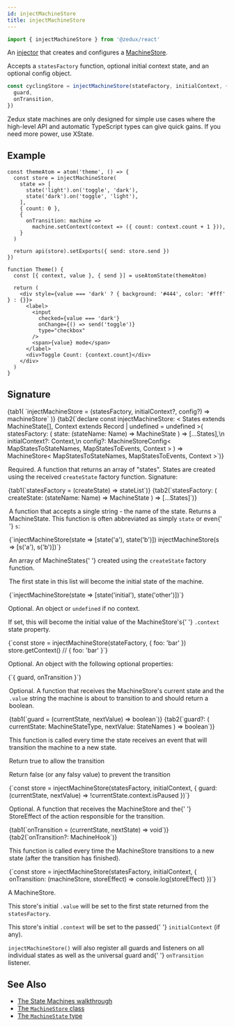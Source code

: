 ```yaml
---
id: injectMachineStore
title: injectMachineStore
---
```



```ts
import { injectMachineStore } from '@zedux/react'
```

An [injector](../glossary#injector) that creates and configures a [MachineStore](../classes/MachineStore).

Accepts a `statesFactory` function, optional initial context state, and an optional config object.

```ts
const cyclingStore = injectMachineStore(stateFactory, initialContext, {
  guard,
  onTransition,
})
```

Zedux state machines are only designed for simple use cases where the high-level API and automatic TypeScript types can give quick gains. If you need more power, use XState.

## Example

```tsx live ecosystemId=injectMachineStore/example resultVar=Theme
const themeAtom = atom('theme', () => {
  const store = injectMachineStore(
    state => [
      state('light').on('toggle', 'dark'),
      state('dark').on('toggle', 'light'),
    ],
    { count: 0 },
    {
      onTransition: machine =>
        machine.setContext(context => ({ count: context.count + 1 })),
    }
  )

  return api(store).setExports({ send: store.send })
})

function Theme() {
  const [{ context, value }, { send }] = useAtomState(themeAtom)

  return (
    <div style={value === 'dark' ? { background: '#444', color: '#fff' } : {}}>
      <label>
        <input
          checked={value === 'dark'}
          onChange={() => send('toggle')}
          type="checkbox"
        />
        <span>{value} mode</span>
      </label>
      <div>Toggle Count: {context.count}</div>
    </div>
  )
}
```

## Signature

<Tabs>
  {tab1(
    `injectMachineStore = (statesFactory, initialContext?, config?) => machineStore`
  )}
  {tab2(`declare const injectMachineStore: <
  States extends MachineState[],
  Context extends Record<string, any> | undefined = undefined
>(
  statesFactory: (
    state: <Name extends string>(stateName: Name) => MachineState<Context, Name>
  ) => [...States],\n
  initialContext?: Context,\n
  config?: MachineStoreConfig<
    MapStatesToStateNames<States, Context>,
    MapStatesToEvents<States, Context>,
    Context
  >
) => MachineStore<
  MapStatesToStateNames<States, Context>,
  MapStatesToEvents<States, Context>,
  Context
>`)}
</Tabs>

<Legend>
  <Item name="statesFactory">
    <p>
      Required. A function that returns an array of "states". States are created
      using the received <code>createState</code> factory function. Signature:
    </p>
    <Tabs>
      {tab1(`statesFactory = (createState) => stateList`)}
      {tab2(`statesFactory: (
  createState: <Name extends string>(stateName: Name) => MachineState<Context, Name>
) => [...States]`)}
    </Tabs>
    <Legend>
      <Item name="createState">
        <p>
          A function that accepts a single string - the name of the state.
          Returns a <Link to="../types/MachineState">MachineState</Link>. This
          function is often abbreviated as simply <code>state</code> or even{' '}
          <code>s</code>:
        </p>
        <Ts>{`injectMachineStore(state => [state('a'), state('b')])
injectMachineStore(s => [s('a'), s('b')])`}</Ts>
      </Item>
      <Item name="Returns">
        <p>
          An array of <Link to="../types/MachineState">MachineStates</Link>{' '}
          created using the <code>createState</code> factory function.
        </p>
        <p>
          The first state in this list will become the initial state of the
          machine.
        </p>
        <Ts>{`injectMachineStore(state => [state('initial'), state('other')])`}</Ts>
      </Item>
    </Legend>
  </Item>
  <Item name="initialContext">
    <p>
      Optional. An object or <code>undefined</code> if no context.
    </p>
    <p>
      If set, this will become the initial value of the MachineStore's{' '}
      <code>.context</code> state property.
    </p>
    <Ts>{`const store = injectMachineStore(stateFactory, { foo: 'bar' })
store.getContext() // { foo: 'bar' }`}</Ts>
  </Item>
  <Item name="config">
    <p>Optional. An object with the following optional properties:</p>
    <Ts>{`{ guard, onTransition }`}</Ts>
    <Legend>
      <Item name="guard">
        <p>
          Optional. A function that receives the MachineStore's current state
          and the <code>.value</code> string the machine is about to transition
          to and should return a boolean.
        </p>
        <Tabs>
          {tab1(`guard = (currentState, nextValue) => boolean`)}
          {tab2(`guard?: (
  currentState: MachineStateType<StateNames, Context>,
  nextValue: StateNames
) => boolean`)}
        </Tabs>
        <p>
          This function is called every time the state receives an event that
          will transition the machine to a new state.
        </p>
        <p>Return true to allow the transition</p>
        <p>Return false (or any falsy value) to prevent the transition</p>
        <Ts>{`const store = injectMachineStore(statesFactory, initialContext, {
  guard: (currentState, nextValue) => !currentState.context.isPaused
})`}</Ts>
      </Item>
      <Item name="onTransition">
        <p>
          Optional. A function that receives the MachineStore and the{' '}
          <Link to="../types/StoreEffect">StoreEffect</Link> of the action
          responsible for the transition.
        </p>
        <Tabs>
          {tab1(`onTransition = (currentState, nextState) => void`)}
          {tab2(`onTransition?: MachineHook<StateNames, EventNames, Context>`)}
        </Tabs>
        <p>
          This function is called every time the MachineStore transitions to a
          new state (after the transition has finished).
        </p>
        <Ts>{`const store = injectMachineStore(statesFactory, initialContext, {
  onTransition: (machineStore, storeEffect) => console.log(storeEffect)
})`}</Ts>
      </Item>
    </Legend>
  </Item>
  <Item name="Returns">
    <p>
      A <Link to="../classes/MachineStore">MachineStore</Link>.
    </p>
    <p>
      This store's initial <code>.value</code> will be set to the first state
      returned from the <code>statesFactory</code>.
    </p>
    <p>
      This store's initial <code>.context</code> will be set to the passed{' '}
      <code>initialContext</code> (if any).
    </p>
    <p>
      <code>injectMachineStore()</code> will also register all guards and
      listeners on all individual states as well as the universal guard and{' '}
      <code>onTransition</code> listener.
    </p>
  </Item>
</Legend>

## See Also

- [The State Machines walkthrough](../../walkthrough/state-machines)
- [The `MachineStore` class](../classes/MachineStore)
- [The `MachineState` type](../types/MachineState)
